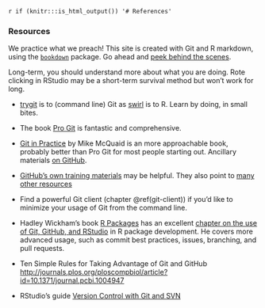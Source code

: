 `r if (knitr:::is_html_output()) '# References'`

### Resources

We practice what we preach! This site is created with Git and R markdown, using the [`bookdown`](https://github.com/rstudio/bookdown/) package. Go ahead and [peek behind the scenes](https://github.com/jennybc/happy-git-with-r).

Long-term, you should understand more about what you are doing. Rote clicking in RStudio may be a short-term survival method but won't work for long.

  * [trygit](https://try.github.io/levels/1/challenges/1) is to (command line) Git as [swirl](http://swirlstats.com) is to R. Learn by doing, in small bites.

  * The book [Pro Git](http://git-scm.com/book) is fantastic and comprehensive.
  
  * [Git in Practice](https://www.manning.com/books/git-in-practice) by Mike McQuaid is an more approachable book, probably better than Pro Git for most people starting out. Ancillary materials [on GitHub](https://github.com/GitInPractice).

  * [GitHub's own training materials](http://training.github.com/kit/) may be helpful. They also point to [many other resources](https://help.github.com/articles/what-are-other-good-resources-for-learning-git-and-github)

  * Find a powerful Git client (chapter \@ref(git-client)) if you'd like to minimize your usage of Git from the command line.
  
  * Hadley Wickham's book [R Packages](http://r-pkgs.had.co.nz) has an excellent [chapter on the use of Git, GitHub, and RStudio](http://r-pkgs.had.co.nz/git.html) in R package development. He covers more advanced usage, such as commit best practices, issues, branching, and pull requests.
  
  * Ten Simple Rules for Taking Advantage of Git and GitHub <http://journals.plos.org/ploscompbiol/article?id=10.1371/journal.pcbi.1004947>

  * RStudio's guide [Version Control with Git and SVN](https://support.rstudio.com/hc/en-us/articles/200532077-Version-Control-with-Git-and-SVN)
